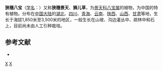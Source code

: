 {{Speciesbox 
| genus = Hylotelephium
| species = angustum
| authority = (Maxim.) H. Ohba
}}

'''狭穗八宝'''（[[学名|学名]]：{{lang|la|''Hylotelephium angustum''}}）又称'''狭穗景天'''、'''狮儿草'''，为[[景天科|景天科]][[八宝属|八宝属]]的植物，为中国的特有植物。分布在[[中国大陆|中国大陆]]的[[湖北|湖北]]、[[四川|四川]]、[[青海|青海]]、[[云南|云南]]、[[陕西|陕西]]、[[山西|山西]]、[[甘肃|甘肃]]等地，生长于海拔1,850米至3,500米的地区，一般生长在山坡、沟边灌丛中、疏林中和石上，目前尚未由人工引种栽培。

== 参考文献 ==
<div class="references-small">
* {{cite web| url =http://www.bioinfo.cn/db05/KmzwSpecies.php?action=view&id=6086| title =狭穗八宝| work =《中国高等植物数据库全库》| publisher =中国科学院微生物研究所| author =昆明植物研究所| accessdate =2009-02-25| deadurl =yes| archiveurl =https://web.archive.org/web/20160305032032/http://www.bioinfo.cn/db05/KmzwSpecies.php?action=view&id=6086| archivedate =2016-03-05}}
</div>
{{Taxonbar|from=Q15232171}}

{{DEFAULTSORT:Hylotelephium angustum}}
[[Category:八宝属|X]]
[[Category:中國特有植物|X]]